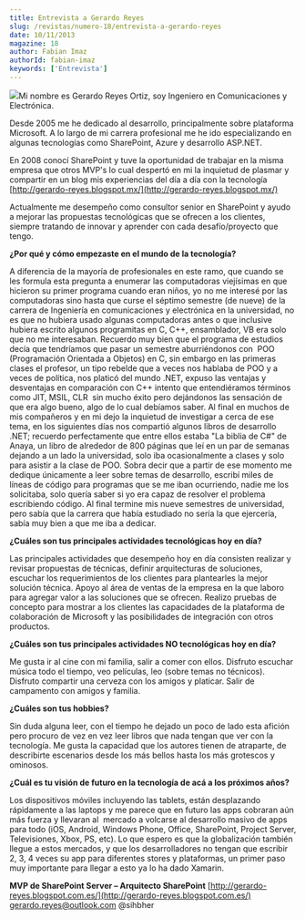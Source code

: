 ```yaml
---
title: Entrevista a Gerardo Reyes
slug: /revistas/numero-18/entrevista-a-gerardo-reyes
date: 10/11/2013
magazine: 18
author: Fabian Imaz
authorId: fabian-imaz
keywords: ['Entrevista']
---
```






​![](../../../images/numero18/entrevista/gerardo.png#author)Mi nombre es Gerardo Reyes Ortiz, soy Ingeniero en Comunicaciones y Electrónica.

Desde 2005 me he dedicado al desarrollo, principalmente sobre plataforma Microsoft. A lo largo de mi carrera profesional me he ido especializando en algunas tecnologías como SharePoint, Azure y desarrollo ASP.NET.

En 2008 conocí SharePoint y tuve la oportunidad de trabajar en la misma empresa que otros MVP's lo cual despertó en mi la inquietud de plasmar y compartir en un blog mis experiencias del día a día con la tecnología [http://gerardo-reyes.blogspot.mx/](http://gerardo-reyes.blogspot.mx/)

Actualmente me desempeño como consultor senior en SharePoint y ayudo a mejorar las propuestas tecnológicas que se ofrecen a los clientes, siempre tratando de innovar y aprender con cada desafío/proyecto que tengo.

**¿Por qué y cómo empezaste en el mundo de la tecnología?**

A diferencia de la mayoría de profesionales en este ramo, que cuando se les formula esta pregunta a enumerar las computadoras viejísimas en que hicieron su primer programa cuando eran niños, yo no me interesé por las computadoras sino hasta que curse el séptimo semestre (de nueve) de la carrera de Ingeniería en comunicaciones y electrónica en la universidad, no es que no hubiera usado algunas computadoras antes o que inclusive hubiera escrito algunos programitas en C, C++, ensamblador, VB era solo que no me interesaban. Recuerdo muy bien que el programa de estudios decía que tendríamos que pasar un semestre aburriéndonos con  POO (Programación Orientada a Objetos) en C, sin embargo en las primeras clases el profesor, un tipo rebelde que a veces nos hablaba de POO y a veces de política, nos platicó del mundo .NET, expuso las ventajas y desventajas en comparación con C++ intento que entendiéramos términos como JIT, MSIL, CLR  sin mucho éxito pero dejándonos las sensación de que era algo bueno, algo de lo cual debíamos saber. Al final en muchos de mis compañeros y en mi dejo la inquietud de investigar a cerca de ese tema, en los siguientes días nos compartió algunos libros de desarrollo .NET; recuerdo perfectamente que entre ellos estaba "La biblia de C#" de Anaya, un libro de alrededor de 800 páginas que leí en un par de semanas dejando a un lado la universidad, solo iba ocasionalmente a clases y solo para asistir a la clase de POO. Sobra decir que a partir de ese momento me dedique únicamente a leer sobre temas de desarrollo, escribí miles de líneas de código para programas que se me iban ocurriendo, nadie me los solicitaba, solo quería saber si yo era capaz de resolver el problema escribiendo código. Al final termine mis nueve semestres de universidad, pero sabía que la carrera que había estudiado no sería la que ejercería, sabía muy bien a que me iba a dedicar.

**¿Cuáles son tus principales actividades tecnológicas hoy en día?**

Las principales actividades que desempeño hoy en día consisten realizar y revisar propuestas de técnicas, definir arquitecturas de soluciones, escuchar los requerimientos de los clientes para plantearles la mejor solución técnica. Apoyo al área de ventas de la empresa en la que laboro para agregar valor a las soluciones que se ofrecen. Realizo pruebas de concepto para mostrar a los clientes las capacidades de la plataforma de colaboración de Microsoft y las posibilidades de integración con otros productos.

**¿Cuáles son tus principales actividades NO tecnológicas hoy en día?**

Me gusta ir al cine con mi familia, salir a comer con ellos. Disfruto escuchar música todo el tiempo, veo películas, leo (sobre temas no técnicos). Disfruto compartir una cerveza con los amigos y platicar. Salir de campamento con amigos y familia.

**¿Cuáles son tus hobbies?**

Sin duda alguna leer, con el tiempo he dejado un poco de lado esta afición pero procuro de vez en vez leer libros que nada tengan que ver con la tecnología. Me gusta la capacidad que los autores tienen de atraparte, de describirte escenarios desde los más bellos hasta los más grotescos y ominosos.

**¿Cuál es tu visión de futuro en la tecnología de acá a los próximos años?**

Los dispositivos móviles incluyendo las tablets, están desplazando rápidamente a las laptops y me parece que en futuro las apps cobraran aún más fuerza y llevaran al  mercado a volcarse al desarrollo masivo de apps para todo (iOS, Android, Windows Phone, Office, SharePoint, Project Server, Televisiones, Xbox, PS, etc). Lo que espero es que la globalización también llegue a estos mercados, y que los desarrolladores no tengan que escribir 2, 3, 4 veces su app para diferentes stores y plataformas, un primer paso muy importante para llegar a esto ya lo ha dado Xamarin.

**MVP de SharePoint Server – Arquitecto SharePoint**
[http://gerardo-reyes.blogspot.com.es/](http://gerardo-reyes.blogspot.com.es/)  
[gerardo.reyes@outlook.com](mailto:gerardo.reyes@outlook.com) 
@sihbher

